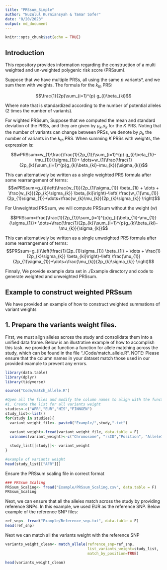 ```yaml
---
title: "PRSsum_Simple"
author: "Nuzulul Kurniansyah & Tamar Sofer"
date: "8/20/2023"
output: md_document
---
```


```r
knitr::opts_chunk$set(echo = TRUE)
```



## Introduction

This repository provides information regarding the construction of a
multi weighted and un-weighted polygenic risk score (PRSsum).

Suppose that we have multiple PRSs, all using the same $p$ variants\*, and
we sum them with weights. The formula for the $k_{th}$ PRS:

$$\frac{1}{2p}\sum_{i=1}^{p} g_{i}\beta_{ki}$$

Where note that is standardized according to the number of potential alleles (2 times the number of variants). 

For wighted PRSsum, Suppose that we computed the mean and standard deviation of the PRSs, and they are given by $\mu_{k}$,$\sigma_{k}$ for the $K$ PRS. Noting that the number of variants can change between PRSs, we denote by $p_{k}$ the number of variants in the $k_{th}$ PRS. When summing $K$ PRSs with weights, the expression is:

$$wPRSsum=w_{1}\frac{\frac{1}{2p_{1}}\sum_{i=1}^{p} g_{i}\beta_{1i}-\mu_{1}}{\sigma_{1}}+ \dots+w_{1}\frac{\frac{1}{2p_{k}}\sum_{i=1}^{p}g_{k}\beta_{ki}-\mu_{k}}{\sigma_{k}}$$

This can alternatively be written as a single weighted PRS formula after some rearrangement of terms:
$$wPRSsum=g_{i}\left(\frac{w_{1}}{2p_{1}\sigma_{1}} \beta_{1i} + \dots + \frac{w_{k}}{2p_{k}\sigma_{k}} \beta_{ki}\right)-\left( \frac{w_{1}\mu_{1}}{2p_{1}\sigma_{1}}+\dots+\frac{w_{k}\mu_{k}}{2p_{k}\sigma_{k}} \right)$$


For Unweighted PRSsum, we will compute PRSsum without the weight ($w$)

$$PRSsum=\frac{\frac{1}{2p_{1}}\sum_{i=1}^{p}g_{i}\beta_{1i}-\mu_{1}}{\sigma_{1}}+ \dots+\frac{\frac{1}{2p_{k}}\sum_{i=1}^{p}g_{k}\beta_{ki}-\mu_{k}}{\sigma_{k}}$$

This can alternatively be written as a single unweighted PRS formula after some rearrangement of terms:
$$PRSsum=g_{i}\left(\frac{1}{2p_{1}\sigma_{1}} \beta_{1i} + \dots + \frac{1}{2p_{k}\sigma_{k}} \beta_{ki}\right)-\left( \frac{\mu_{1}}{2p_{1}\sigma_{1}}+\dots+\frac{\mu_{k}}{2p_{k}\sigma_{k}} \right)$$


Finnaly, We provide example data set in ./Example directory and code to generate weighted and unweighted PRSsum.


## Example to construct weighted PRSsum 

We have provided an example of how to construct weighted summations of variant weights

## 1. Prepare the variants weight files.

First, we must align alleles across the study and consolidate them into a unified data frame. Below is an illustrative example of how to accomplish this task. we provided ac function a function for allele matching across the study, which can be found in the file "./Code/match_allele.R". NOTE: Please ensure that the column names in your dataset match those used in our provided example to prevent any errors.

```r
library(data.table)
library(dplyr)
library(tidyverse)
```


```r
source("Code/match_allele.R")

#Open all the files and modify the column names to align with the function's requirements.
#1. Create the list for all variants weight
studies<-c("AFR","EUR","HIS","FINNGEN")
study_list<-list()
for(study in studies){
  variant_weight_file<- paste0("Example/",study,".txt")
  
  variant_weight<-fread(variant_weight_file, data.table = F)
  colnames(variant_weight)<-c("Chromosome", "rsID","Position", "Allele1","Allele2", "BETA")

  study_list[[study]]<- variant_weight
}

#example of variants weight
head(study_list[["AFR"]])
```

Ensure the PRSsum scaling file in correct format

```r
### PRSsum Scaling
PRSsum_Scaling<- fread("Example/PRSsum_Scaling.csv", data.table = F)
PRSsum_Scaling
```

Next, we can ensure that all the alleles match across the study by providing reference SNPs. In this example, we used EUR as the reference SNP. Below example of the reference SNP files:

```r
ref_snp<- fread("Example/Reference_snp.txt", data.table = F)
head(ref_snp)
```

Next we can match all the variants weight with the reference SNP

```r
variants_weight_clean<- match_allele(refrence_snp=ref_snp, 
                                     list_variants_weight=study_list,
                                     match_by_position=TRUE)

head(variants_weight_clean)
```



